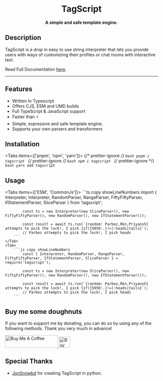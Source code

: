 <div align="center">

# TagScript


**A simple and safe template engine.**

</div>

## Description

TagScript is a drop in easy to use string interpreter that lets you provide users with ways of customizing their profiles or chat rooms with interactive text.

Read Full Documentation [here](https://tagscript.js.org/).

---

## Features

-   Written In Typescript
-   Offers CJS, ESM and UMD builds
-   Full TypeScript & JavaScript support
-   Faster than ⚡
-   Simple, expressive and safe template engine.
-   Supports your own parsers and transformers

## Installation

<Tabs items={['pnpm', 'npm', 'yarn']}>
	{/* prettier-ignore */}
	<Tab>
		```bash
		pnpm i tagscript
		```
	</Tab>
	{/* prettier-ignore */}
	<Tab>
		```bash
		npm i tagscript
		```
	</Tab>
	{/* prettier-ignore */}
	<Tab>
		```bash
		yarn add tagscript
		```
	</Tab>
</Tabs>

## Usage

<Tabs items={['ESM', 'CommonJs']}>
	<Tab>
		```ts copy showLineNumbers
			import { Interpreter, Interpreter, RandomParser, RangeParser, FiftyFiftyParser, IfStatementParser, SliceParser } from 'tagscript';

    		const ts = new Interpreter(new SliceParser(), new FiftyFiftyParser(), new RandomParser(), new IfStatementParser());

    		const result = await ts.run(`{random: Parbez,Rkn,Priyansh} attempts to pick the lock!, I pick {if({5050:.}!=):heads|tails}`);
    		// Parbez attempts to pick the lock!, I pick heads
    	```
    </Tab>
    <Tab>
    	```js copy showLineNumbers
    		const { Interpreter, RandomParser, RangeParser, FiftyFiftyParser, IfStatementParser, SliceParser } = require('tagscript');

    		const ts = new Interpreter(new SliceParser(), new FiftyFiftyParser(), new RandomParser(), new IfStatementParser());

    		const result = await ts.run(`{random: Parbez,Rkn,Priyansh} attempts to pick the lock!, I pick {if({5050:.}!=):heads|tails}`);
    		// Parbez attempts to pick the lock!, I pick heads
    	```

</Tab>

</Tabs>

## Buy me some doughnuts

If you want to support me by donating, you can do so by using any of the following methods. Thank you very much in advance!

<div className="flex justify-center items-center gap-10">
	<a href="https://www.buymeacoffee.com/parbez" target="_blank">
		<img src="https://cdn.buymeacoffee.com/buttons/default-orange.png" alt="Buy Me A Coffee" height="41" width="174" />
	</a>
	<a href="https://ko-fi.com/Y8Y1CBIJH" target="_blank">
		<img
			height="36"
			style={{ border: '0px', height: '36px' }}
			src="https://cdn.ko-fi.com/cdn/kofi4.png?v=3"
			border="0"
			alt="Buy Me a Coffee at ko-fi.com"
		/>
	</a>
</div>

## Special Thanks

-   [JonSnowbd](https://github.com/JonSnowbd/) for creating TagScript in python.
